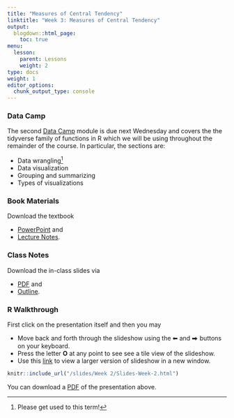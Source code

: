 ```yaml
---
title: "Measures of Central Tendency"
linktitle: "Week 3: Measures of Central Tendency"
output:
  blogdown::html_page:
    toc: true
menu:
  lesson:
    parent: Lessons
    weight: 2
type: docs
weight: 1
editor_options: 
  chunk_output_type: console
---
```


### Data Camp
The second [Data Camp](https://www.datacamp.com/){target="_blank"} module is due next Wednesday and covers the the tidyverse family of functions in R which we will be using throughout the remainder of the course. In particular, the sections are:

- Data wrangling^[Please get used to this term!]
- Data visualization
- Grouping and summarizing
- Types of visualizations

### Book Materials
Download the textbook

- [PowerPoint](/slides/Week 2/SSDS_Ch2.pptx){target="_blank"} and
- [Lecture Notes](/lecture_notes/Week 2/SSDS_Ch2.docx){target="_blank"}.

### Class Notes
Download the in-class slides via

- [PDF](/slides/Week 2/ICS_Ch2.pdf){target="_blank"} and 
- [Outline](/lecture_notes/Week 2/ICN_Ch2.pdf){target="_blank"}.

### R Walkthrough


First click on the presentation itself and then you may

- Move back and forth through the slideshow using the ⬅ and ⮕ buttons on your keyboard.
- Press the letter **O** at any point to see see a tile view of the slideshow.
- Use this [link](/slides/Week 2/Slides-Week-2.html){target="_blank"} to view a larger version of slideshow in a new window.

```r
knitr::include_url("/slides/Week 2/Slides-Week-2.html")
```

You can download a [PDF](/slides/Week 2/Slides-Week-2.pdf){target="_blank"} of the presentation above.
